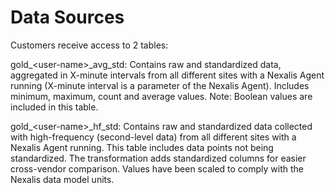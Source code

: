 # Data Sources

Customers receive access to 2 tables:

gold_&lt;user-name&gt;_avg_std: Contains raw and standardized data, aggregated in X-minute intervals from all different sites with a Nexalis Agent running (X-minute interval is a parameter of the Nexalis Agent). Includes minimum, maximum, count and average values. Note: Boolean values are included in this table.

gold_&lt;user-name&gt;_hf_std: Contains raw and standardized data collected with high-frequency (second-level data) from all different sites with a Nexalis Agent running. This table includes data points not being standardized. The transformation adds standardized columns for easier cross-vendor comparison. Values have been scaled to comply with the Nexalis data model units.
